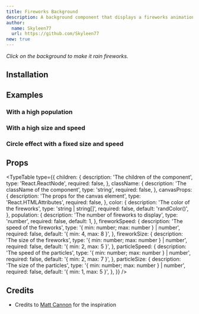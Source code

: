 ```yaml
---
title: Fireworks Background
description: A background component that displays a fireworks animation.
author:
  name: Skyleen77
  url: https://github.com/Skyleen77
new: true
---
```


<ComponentPreview name="fireworks-background-demo" />

_Click on the background to make it rain fireworks._

## Installation

<ComponentInstallation name="fireworks-background" />

## Examples

### With a high population

<ComponentPreview name="fireworks-background-population-demo" />

### With a high size and speed

<ComponentPreview name="fireworks-background-size-speed-demo" />

### Circle effect with a fixed size and speed

<ComponentPreview name="fireworks-background-fix-size-speed-demo" />

## Props

<TypeTable
  type={{
    children: {
      description: 'The children of the component',
      type: 'React.ReactNode',
      required: false,
    },
    className: {
      description: 'The className of the component',
      type: 'string',
      required: false,
    },
    canvasProps: {
      description: 'The props for the canvas element',
      type: 'React.HTMLAttributes<HTMLCanvasElement>',
      required: false,
    },
    color: {
      description: 'The color of the fireworks',
      type: 'string | string[]',
      required: false,
      default: 'randColor()',
    },
    population: {
      description: 'The number of fireworks to display',
      type: 'number',
      required: false,
      default: 1,
    },
    fireworkSpeed: {
      description: 'The speed of the fireworks',
      type: '{ min: number; max: number } | number',
      required: false,
      default: '{ min: 4, max: 8 }',
    },
    fireworkSize: {
      description: 'The size of the fireworks',
      type: '{ min: number; max: number } | number',
      required: false,
      default: '{ min: 2, max: 5 }',
    },
    particleSpeed: {
      description: 'The speed of the particles',
      type: '{ min: number; max: number } | number',
      required: false,
      default: '{ min: 2, max: 7 }',
    },
    particleSize: {
      description: 'The size of the particles',
      type: '{ min: number; max: number } | number',
      required: false,
      default: '{ min: 1, max: 5 }',
    },
  }}
/>

## Credits

- Credits to [Matt Cannon](https://codepen.io/matt-cannon/pen/YPKGBGm) for the inspiration
